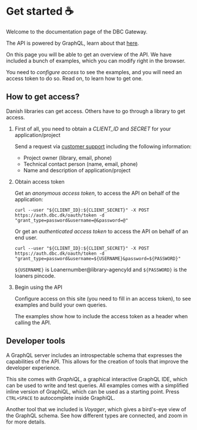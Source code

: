 # Get started :coffee:

Welcome to the documentation page of the DBC Gateway.

The API is powered by GraphQL, learn about that [here](https://graphql.org/learn).

On this page you will be able to get an overview of the API. We have included a
bunch of examples, which you can modify right in the browser.

You need to _configure access_ to see the examples, and you will need an access token to do so.
Read on, to learn how to get one.

## How to get access?

Danish libraries can get access. Others have to go through a library to get access.

1. First of all, you need to obtain a _CLIENT_ID_ and _SECRET_ for your application/project

   Send a request via [customer support](https://kundeservice.dbc.dk) including the following information:

   - Project owner (library, email, phone)
   - Technical contact person (name, email, phone)
   - Name and description of application/project

2. Obtain access token

   Get an _anonymous access token_, to access the API on behalf of the application:

   ```
   curl --user "${CLIENT_ID}:${CLIENT_SECRET}" -X POST https://auth.dbc.dk/oauth/token -d "grant_type=password&username=@&password=@"
   ```

   Or get an _authenticated access token_ to access the API on behalf of an end user.

   ```
   curl --user "${CLIENT_ID}:${CLIENT_SECRET}" -X POST https://auth.dbc.dk/oauth/token -d "grant_type=password&username=${USERNAME}&password=${PASSWORD}"
   ```

   `${USERNAME}` is Loanernumber@library-agencyId and `${PASSWORD}` is the loaners pincode.

3. Begin using the API

   Configure access on this site (you need to fill in an access token), to see
   examples and build your own queries.

   The examples show how to include the access token as a header when calling the API.

## Developer tools

A GraphQL server includes an introspectable schema that expresses the capabilities of the API.
This allows for the creation of tools that improve the developer experience.

This site comes with _GraphiQL_,
a graphical interactive GraphQL IDE, which can be used to write and test queries.
All examples comes with a simplified inline version of GraphiQL, which can be used as a starting point.
Press `CTRL+SPACE` to autocomplete inside GraphiQL.

Another tool that we included is _Voyager_, which gives a bird's-eye view of the
GraphQL schema. See how different types are connected, and zoom in for more details.
